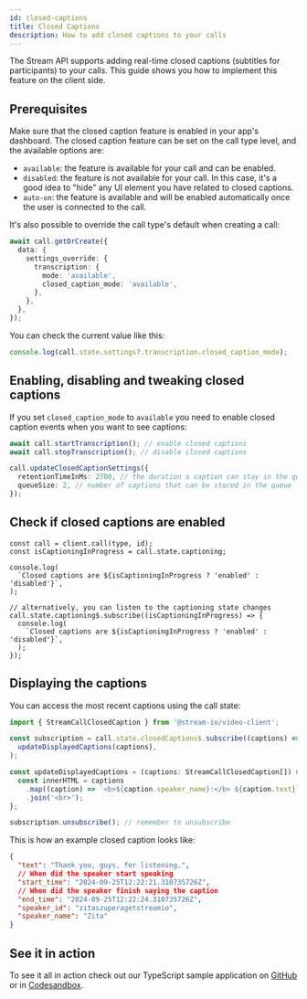 ```yaml
---
id: closed-captions
title: Closed Captions
description: How to add closed captions to your calls
---
```


The Stream API supports adding real-time closed captions (subtitles for participants) to your calls. This guide shows you how to implement this feature on the client side.

## Prerequisites

Make sure that the closed caption feature is enabled in your app's dashboard. The closed caption feature can be set on the call type level, and the available options are:

- `available`: the feature is available for your call and can be enabled.
- `disabled`: the feature is not available for your call. In this case, it's a good idea to "hide" any UI element you have related to closed captions.
- `auto-on`: the feature is available and will be enabled automatically once the user is connected to the call.

It's also possible to override the call type's default when creating a call:

```ts
await call.getOrCreate({
  data: {
    settings_override: {
      transcription: {
        mode: 'available',
        closed_caption_mode: 'available',
      },
    },
  },
});
```

You can check the current value like this:

```typescript
console.log(call.state.settings?.transcription.closed_caption_mode);
```

## Enabling, disabling and tweaking closed captions

If you set `closed_caption_mode` to `available` you need to enable closed caption events when you want to see captions:

```typescript
await call.startTranscription(); // enable closed captions
await call.stopTranscription(); // disable closed captions

call.updateClosedCaptionSettings({
  retentionTimeInMs: 2700, // the duration a caption can stay in the queue
  queueSize: 2, // number of captions that can be stored in the queue
});
```

## Check if closed captions are enabled

```tsx
const call = client.call(type, id);
const isCaptioningInProgress = call.state.captioning;

console.log(
  `Closed captions are ${isCaptioningInProgress ? 'enabled' : 'disabled'}`,
);

// alternatively, you can listen to the captioning state changes
call.state.captioning$.subscribe((isCaptioningInProgress) => {
  console.log(
    `Closed captions are ${isCaptioningInProgress ? 'enabled' : 'disabled'}`,
  );
});
```

## Displaying the captions

You can access the most recent captions using the call state:

```typescript
import { StreamCallClosedCaption } from '@stream-io/video-client';

const subscription = call.state.closedCaptions$.subscribe((captions) =>
  updateDisplayedCaptions(captions),
);

const updateDisplayedCaptions = (captions: StreamCallClosedCaption[]) => {
  const innerHTML = captions
    .map((caption) => `<b>${caption.speaker_name}:</b> ${caption.text}`)
    .join('<br>');
};

subscription.unsubscribe(); // remember to unsubscribe
```

This is how an example closed caption looks like:

```json
{
  "text": "Thank you, guys, for listening.",
  // When did the speaker start speaking
  "start_time": "2024-09-25T12:22:21.310735726Z",
  // When did the speaker finish saying the caption
  "end_time": "2024-09-25T12:22:24.310735726Z",
  "speaker_id": "zitaszuperagetstreamio",
  "speaker_name": "Zita"
}
```

## See it in action

To see it all in action check out our TypeScript sample application on [GitHub](https://github.com/GetStream/stream-video-js/tree/main/sample-apps/client/ts-quickstart) or in [Codesandbox](https://codesandbox.io/p/sandbox/eloquent-glitter-99th3v).
